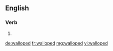 ==English==

===Verb===
{{head|en}}

# {{en-past of|wallop}}

[[de:walloped]]
[[fr:walloped]]
[[mg:walloped]]
[[vi:walloped]]